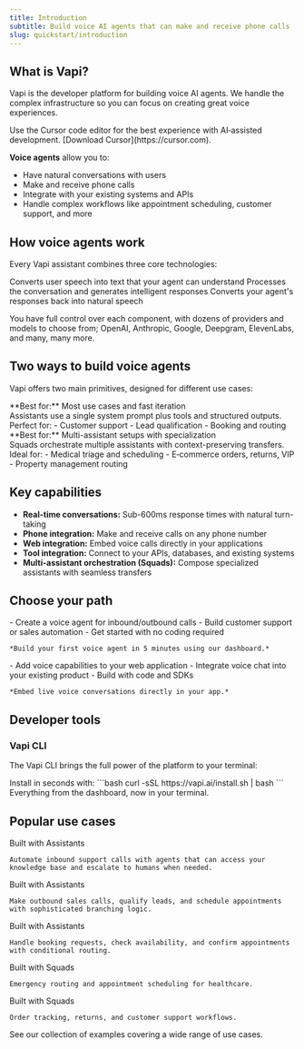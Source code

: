 ```yaml
---
title: Introduction
subtitle: Build voice AI agents that can make and receive phone calls
slug: quickstart/introduction
---
```


## What is Vapi?

Vapi is the developer platform for building voice AI agents. We handle the complex infrastructure so you can focus on creating great voice experiences.

<Tip>
Use the Cursor code editor for the best experience with AI‑assisted development. [Download Cursor](https://cursor.com).
</Tip>

**Voice agents** allow you to:
- Have natural conversations with users
- Make and receive phone calls
- Integrate with your existing systems and APIs
- Handle complex workflows like appointment scheduling, customer support, and more

## How voice agents work

Every Vapi assistant combines three core technologies:

<CardGroup cols={3}>
  <Card title="Speech-to-Text" icon="microphone" iconType="solid">
    Converts user speech into text that your agent can understand
  </Card>
  <Card title="Large Language Model" icon="brain" iconType="solid">
    Processes the conversation and generates intelligent responses
  </Card>
  <Card title="Text-to-Speech" icon="volume-high" iconType="solid">
    Converts your agent's responses back into natural speech
  </Card>
</CardGroup>

You have full control over each component, with dozens of providers and models to choose from; OpenAI, Anthropic, Google, Deepgram, ElevenLabs, and many, many more.

## Two ways to build voice agents

Vapi offers two main primitives, designed for different use cases:

<CardGroup cols={2}>
  <Card 
    title="Assistants" 
    icon="robot" 
    iconType="solid"
    href="/assistants/quickstart"
  >
    <div className='absolute top-4 right-4'>
      <Icon icon="arrow-up-right-from-square" />
    </div>
    **Best for:** Most use cases and fast iteration
    <br />
    Assistants use a single system prompt plus tools and structured outputs. Perfect for:
    - Customer support
    - Lead qualification
    - Booking and routing
  </Card>
  <Card 
    title="Squads" 
    icon="users" 
    iconType="solid"
    href="/squads"
  >
    <div className='absolute top-4 right-4'>
      <Icon icon="arrow-up-right-from-square" />
    </div>
    **Best for:** Multi-assistant setups with specialization
    <br />
    Squads orchestrate multiple assistants with context-preserving transfers. Ideal for:
    - Medical triage and scheduling
    - E‑commerce orders, returns, VIP
    - Property management routing
  </Card>
</CardGroup>

## Key capabilities

- **Real-time conversations:** Sub-600ms response times with natural turn-taking
- **Phone integration:** Make and receive calls on any phone number
- **Web integration:** Embed voice calls directly in your applications  
- **Tool integration:** Connect to your APIs, databases, and existing systems
- **Multi-assistant orchestration (Squads):** Compose specialized assistants with seamless transfers

## Choose your path

<CardGroup cols={2}>
  <Card
    title="Phone Calls"
    icon="phone"
    iconType="solid"
    href="/quickstart/phone"
  >
    <div className='absolute top-4 right-4'>
      <Icon icon="arrow-up-right-from-square" />
    </div>
    - Create a voice agent for inbound/outbound calls
    - Build customer support or sales automation
    - Get started with no coding required

    *Build your first voice agent in 5 minutes using our dashboard.*
  </Card>
  <Card
    title="Web Integration"
    icon="browser"
    iconType="solid"
    href="/quickstart/web"
  >
    <div className='absolute top-4 right-4'>
      <Icon icon="arrow-up-right-from-square" />
    </div>
    - Add voice capabilities to your web application
    - Integrate voice chat into your existing product
    - Build with code and SDKs

    *Embed live voice conversations directly in your app.*
  </Card>
</CardGroup>

## Developer tools

### Vapi CLI

The Vapi CLI brings the full power of the platform to your terminal:

<CardGroup cols={1}>
  <Card
    title="CLI Overview"
    icon="terminal"
    iconType="solid"
    href="/cli"
  >
    <div className='absolute top-4 right-4'>
      <Icon icon="arrow-up-right-from-square" />
    </div>
    Install in seconds with:
    ```bash
    curl -sSL https://vapi.ai/install.sh | bash
    ```
    Everything from the dashboard, now in your terminal.
  </Card>
</CardGroup>

## Popular use cases

<CardGroup cols={3}>
  <Card 
    title="Customer Support" 
    icon="headset" 
    iconType="solid"
    href="/assistants/examples/inbound-support"
  >
    <div className='absolute top-4 right-4'>
      <Icon icon="arrow-up-right-from-square" />
    </div>
    <div class="vapi-badge vapi-badge-assistant">Built with Assistants</div>
    
    Automate inbound support calls with agents that can access your knowledge base and escalate to humans when needed.
  </Card>
  <Card 
    title="Sales & Lead Qualification" 
    icon="phone-office" 
    iconType="solid"
    href="/assistants/examples/lead-qualification"
  >
    <div className='absolute top-4 right-4'>
      <Icon icon="arrow-up-right-from-square" />
    </div>
    <div class="vapi-badge vapi-badge-assistant">Built with Assistants</div>
    
    Make outbound sales calls, qualify leads, and schedule appointments with sophisticated branching logic.
  </Card>
  <Card 
    title="Appointment Scheduling" 
    icon="calendar-check" 
    iconType="solid"
    href="/assistants/examples/appointment-scheduling"
  >
    <div className='absolute top-4 right-4'>
      <Icon icon="arrow-up-right-from-square" />
    </div>
    <div class="vapi-badge vapi-badge-assistant">Built with Assistants</div>
    
    Handle booking requests, check availability, and confirm appointments with conditional routing.
  </Card>
  <Card 
    title="Medical Triage & Scheduling" 
    icon="stethoscope" 
    iconType="solid"
    href="/squads/examples/clinic-triage-scheduling"
  >
    <div className='absolute top-4 right-4'>
      <Icon icon="arrow-up-right-from-square" />
    </div>
    <div class="vapi-badge vapi-badge-squad">Built with Squads</div>
    
    Emergency routing and appointment scheduling for healthcare.
  </Card>
  <Card 
    title="E-commerce Order Management" 
    icon="shopping-cart" 
    iconType="solid"
    href="/squads/examples/ecommerce-order-management"
  >
    <div className='absolute top-4 right-4'>
      <Icon icon="arrow-up-right-from-square" />
    </div>
    <div class="vapi-badge vapi-badge-squad">Built with Squads</div>
    
    Order tracking, returns, and customer support workflows.
  </Card>
  <Card 
    title="See more examples" 
    icon="book" 
    iconType="solid" 
    href="/examples"
  >
    <div className='absolute top-4 right-4'>
      <Icon icon="arrow-up-right-from-square" />
    </div>
    See our collection of examples covering a wide range of use cases.
  </Card>
</CardGroup>
